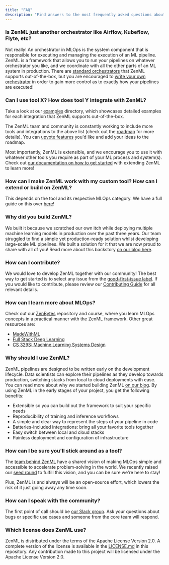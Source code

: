 ```yaml
---
title: "FAQ"
description: "Find answers to the most frequently asked questions about ZenML"
---
```


### Is ZenML just another orchestrator like Airflow, Kubeflow, Flyte, etc?

Not really! An orchestrator in MLOps is the system component that is responsible for executing and managing the execution of an ML pipeline. ZenML is a framework that allows you to run your pipelines on whatever orchestrator you like, and we coordinate with all the other parts of an ML system in production. There are [standard orchestrators](/component-gallery/orchestrators) that ZenML supports out-of-the-box, but you are encouraged to [write your own orchestrator](/component-gallery/orchestrators/custom) in order to gain more control as to exactly how your pipelines are executed!

### Can I use tool X? How does tool Y integrate with ZenML?

Take a look at our [examples](https://github.com/zenml-io/zenml/tree/main/examples) directory, which showcases detailed examples for each integration that ZenML supports out-of-the-box.

The ZenML team and community is constantly working to include more tools and integrations to the above list (check out the [roadmap](https://zenml.io/roadmap) for more details). You can [upvote features](https://zenml.io/discussion) you'd like and add your ideas to the roadmap.

Most importantly, ZenML is extensible, and we encourage you to use it with whatever other tools you require as part of your ML process and system(s). Check out [our documentation on how to get started](/getting-started/introduction) with extending ZenML to learn more!

### How can I make ZenML work with my custom tool? How can I extend or build on ZenML?

This depends on the tool and its respective MLOps category. We have a full guide on this over [here](/advanced-guide/stacks/custom-flavors)!

### Why did you build ZenML?

We built it because we scratched our own itch while deploying multiple machine learning models in production over the past three years. Our team struggled to find a simple yet production-ready solution whilst developing large-scale ML pipelines. We built a solution for it that we are now proud to share with all of you! Read more about this backstory [on our blog here](https://blog.zenml.io/why-zenml/).

### How can I contribute?

We would love to develop ZenML together with our community! The best way to get started is to select any issue from the [good-first-issue label](https://github.com/zenml-io/zenml/labels/good%20first%20issue). If you would like to contribute, please review our [Contributing Guide](https://github.com/zenml-io/zenml/blob/main/CONTRIBUTING.md) for all relevant details.

### How can I learn more about MLOps?

Check out our [ZenBytes](https://github.com/zenml-io/zenbytes) repository and course, where you learn MLOps concepts in a practical manner with the ZenML framework. Other great resources are:

- [MadeWithML](https://madewithml.com/)
- [Full Stack Deep Learning](https://fullstackdeeplearning.com/)
- [CS 329S: Machine Learning Systems Design](https://stanford-cs329s.github.io/)

### Why should I use ZenML?

ZenML pipelines are designed to be written early on the development lifecycle. Data scientists can explore their pipelines as they develop towards production, switching stacks from local to cloud deployments with ease. You can read more about why we started building ZenML [on our blog](https://blog.zenml.io/). By using ZenML in the early stages of your project, you get the following benefits:

- Extensible so you can build out the framework to suit your specific needs
- Reproducibility of training and inference workflows
- A simple and clear way to represent the steps of your pipeline in code
- Batteries-included integrations: bring all your favorite tools together
- Easy switch between local and cloud stacks
- Painless deployment and configuration of infrastructure

### How can I be sure you'll stick around as a tool?

The [team behind ZenML](https://zenml.io/company#CompanyTeam) have a shared vision of making MLOps simple and accessible to accelerate problem-solving in the world. We recently raised our [seed round](https://venturebeat.com/2021/12/14/open-source-mlops-framework-zenml-raises-2-7m/) to fulfill this vision, and you can be sure we're here to stay!

Plus, ZenML is and always will be an open-source effort, which lowers the risk of it just going away any time soon.

### How can I speak with the community?

The first point of call should be [our Slack group](https://zenml.io/slack-invite/). Ask your questions about bugs or specific use cases and someone from the core team will respond.

### Which license does ZenML use?

ZenML is distributed under the terms of the Apache License Version 2.0\. A complete version of the license is available in the [LICENSE.md](https://github.com/zenml-io/zenml/blob/main/LICENSE) in this repository. Any contribution made to this project will be licensed under the Apache License Version 2.0.
